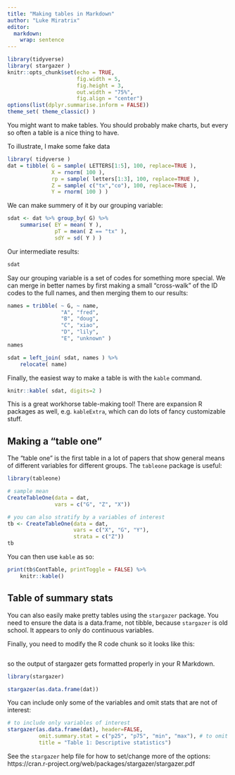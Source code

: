 ```yaml
---
title: "Making tables in Markdown"
author: "Luke Miratrix"
editor: 
  markdown: 
    wrap: sentence
---
```


```r
library(tidyverse)
library( stargazer )
knitr::opts_chunk$set(echo = TRUE, 
                      fig.width = 5,
                      fig.height = 3,
                      out.width = "75%", 
                      fig.align = "center")
options(list(dplyr.summarise.inform = FALSE))
theme_set( theme_classic() )
```

You might want to make tables.
You should probably make charts, but every so often a table is a nice thing to have.

To illustrate, I make some fake data

```r
library( tidyverse )
dat = tibble( G = sample( LETTERS[1:5], 100, replace=TRUE ),
              X = rnorm( 100 ),
              rp = sample( letters[1:3], 100, replace=TRUE ),
              Z = sample( c("tx","co"), 100, replace=TRUE ),
              Y = rnorm( 100 ) )
```

We can make summery of it by our grouping variable:

```r
sdat <- dat %>% group_by( G) %>%
    summarise( EY = mean( Y ),
               pT = mean( Z == "tx" ),
               sdY = sd( Y ) )
```

Our intermediate results:

```r
sdat
```

Say our grouping variable is a set of codes for something more special.
We can merge in better names by first making a small "cross-walk" of the ID codes to the full names, and then merging them to our results:

```r
names = tribble( ~ G, ~ name,
                 "A", "fred",
                 "B", "doug",
                 "C", "xiao",
                 "D", "lily",
                 "E", "unknown" )
names

sdat = left_join( sdat, names ) %>%
    relocate( name)
```

Finally, the easiest way to make a table is with the `kable` command.

```r
knitr::kable( sdat, digits=2 )
```

This is a great workhorse table-making tool!
There are expansion R packages as well, e.g. `kableExtra`, which can do lots of fancy customizable stuff.

## Making a "table one"

The "table one" is the first table in a lot of papers that show general means of different variables for different groups.
The `tableone` package is useful:

```r
library(tableone)

# sample mean  
CreateTableOne(data = dat,
               vars = c("G", "Z", "X"))

# you can also stratify by a variables of interest
tb <- CreateTableOne(data = dat,
                     vars = c("X", "G", "Y"), 
                     strata = c("Z"))
tb
```

You can then use `kable` as so:

```r
print(tb$ContTable, printToggle = FALSE) %>%
    knitr::kable()
```

## Table of summary stats

You can also easily make pretty tables using the `stargazer` package.
You need to ensure the data is a data.frame, not tibble, because `stargazer` is old school.
It appears to only do continuous variables.

Finally, you need to modify the R code chunk so it looks like this:

```r
```

so the output of stargazer gets formatted properly in your R Markdown.

```r
library(stargazer)

stargazer(as.data.frame(dat))
```

You can include only some of the variables and omit stats that are not of interest:

```r
# to include only variables of interest
stargazer(as.data.frame(dat), header=FALSE, 
          omit.summary.stat = c("p25", "p75", "min", "max"), # to omit percentiles
          title = "Table 1: Descriptive statistics")

```

See the `stargazer` help file for how to set/change more of the options: https://cran.r-project.org/web/packages/stargazer/stargazer.pdf
